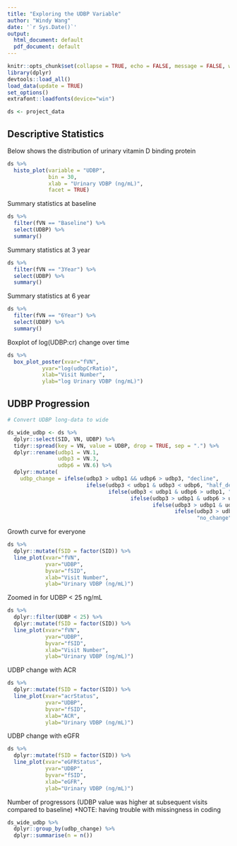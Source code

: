 ```yaml
---
title: "Exploring the UDBP Variable"
author: "Windy Wang"
date: '`r Sys.Date()`'
output:
  html_document: default
  pdf_document: default
---
```


```r
knitr::opts_chunk$set(collapse = TRUE, echo = FALSE, message = FALSE, warning = FALSE)
library(dplyr)
devtools::load_all()
load_data(update = TRUE)
set_options()
extrafont::loadfonts(device="win")

ds <- project_data
```

## Descriptive Statistics

Below shows the distribution of urinary vitamin D binding protein
```r

ds %>% 
  histo_plot(variable = "UDBP", 
             bin = 30, 
             xlab = "Urinary VDBP (ng/mL)",
             facet = TRUE)
```

Summary statistics at baseline
```r

ds %>% 
  filter(fVN == "Baseline") %>% 
  select(UDBP) %>% 
  summary()
```

Summary statistics at 3 year
```r

ds %>% 
  filter(fVN == "3Year") %>% 
  select(UDBP) %>% 
  summary()
```

Summary statistics at 6 year
```r
ds %>% 
  filter(fVN == "6Year") %>% 
  select(UDBP) %>% 
  summary()
```

Boxplot of log(UDBP:cr) change over time
```r

ds %>% 
  box_plot_poster(xvar="fVN",
           yvar="log(udbpCrRatio)",
           xlab="Visit Number",
           ylab="log Urinary VDBP (ng/mL)")
```


## UDBP Progression

```r

# Convert UDBP long-data to wide

ds_wide_udbp <- ds %>% 
  dplyr::select(SID, VN, UDBP) %>% 
  tidyr::spread(key = VN, value = UDBP, drop = TRUE, sep = ".") %>% 
  dplyr::rename(udbp1 = VN.1,
                udbp3 = VN.3,
                udbp6 = VN.6) %>% 
  dplyr::mutate(
    udbp_change = ifelse(udbp3 > udbp1 && udbp6 > udbp3, "decline",
                         ifelse(udbp3 < udbp1 & udbp3 < udbp6, "half_decline",
                                ifelse(udbp3 < udbp1 & udbp6 > udbp1, "initial_decline",
                                       ifelse(udbp3 > udbp1 & udbp6 > udbp3, "incline",
                                              ifelse(udbp3 > udbp1 & udbp6 < udbp3, "half_incline",
                                                     ifelse(udbp3 > udbp1 & udbp6 < udbp1, "initial_incline",
                                                            "no_change")))))))

```

Growth curve for everyone
```r
ds %>% 
  dplyr::mutate(fSID = factor(SID)) %>%
  line_plot(xvar="fVN",
            yvar="UDBP",
            byvar="fSID",
            xlab="Visit Number",
            ylab="Urinary VDBP (ng/mL)")
```

Zoomed in for UDBP < 25 ng/mL
```r
ds %>% 
  dplyr::filter(UDBP < 25) %>% 
  dplyr::mutate(fSID = factor(SID)) %>%
  line_plot(xvar="fVN",
            yvar="UDBP",
            byvar="fSID",
            xlab="Visit Number",
            ylab="Urinary VDBP (ng/mL)")
```

UDBP change with ACR
```r
ds %>% 
  dplyr::mutate(fSID = factor(SID)) %>%
  line_plot(xvar="acrStatus",
            yvar="UDBP",
            byvar="fSID",
            xlab="ACR",
            ylab="Urinary VDBP (ng/mL)")
```

UDBP change with eGFR
```r
ds %>% 
  dplyr::mutate(fSID = factor(SID)) %>%
  line_plot(xvar="eGFRStatus",
            yvar="UDBP",
            byvar="fSID",
            xlab="eGFR",
            ylab="Urinary VDBP (ng/mL)")
```

Number of progressors (UDBP value was higher at subsequent visits compared to baseline)
*NOTE: having trouble with missingness in coding
```r

ds_wide_udbp %>% 
  dplyr::group_by(udbp_change) %>% 
  dplyr::summarise(n = n())
```


<!-- Mixed models uses long-format data -->

<!-- ```{r latent curve mixed models} -->

<!-- # Random slope model - assumes trajectory is different from person-to-person -->
<!-- m <- lme4::lmer(UDBP ~ (VN | SID), data=ds) -->
<!-- summary(m) -->

<!-- # Confidence intervals -->
<!-- dat.new <- data.frame(time=1:3) -->
<!-- dat.new$measure <- predict(m, dat.new, re.form=NA) -->
<!-- m.mat <- model.matrix(terms(m), dat.new) -->
<!-- dat.new$var <- diag(m.mat %*% vcov(m) %*% t(m.mat)) + VarCorr(m)$subject.id[1] -->
<!-- dat.new$pvar <- dat.new$var + sigma(m)^2 -->
<!-- dat.new$ci.lb <- with(dat.new, measure - 1.96*sqrt(var)) -->
<!-- dat.new$ci.ub <- with(dat.new, measure + 1.96*sqrt(var)) -->
<!-- dat.new$pi.lb <- with(dat.new, measure - 1.96*sqrt(pvar)) -->
<!-- dat.new$pi.ub <- with(dat.new, measure + 1.96*sqrt(pvar)) -->

<!-- # Plot -->
<!-- ds %>%  -->
<!--   ggplot2::ggplot(ggplot2::aes(x=time, y=measure)) +  -->
<!--   geom_line(data=dat, alpha=.02, aes(group=subject.id)) +  -->
<!--   geom_errorbar(width=.02, colour='red',  -->
<!--                 aes(x=time-.02, ymax=ci.ub, ymin=ci.lb)) + -->
<!--   geom_line(colour='red', linetype='dashed', aes(x=time-.02)) +  -->
<!--   geom_point(size=3.5, colour='red', fill='white', aes(x=time-.02)) +    -->
<!--   geom_errorbar(width=.02, colour='blue',  -->
<!--                 aes(x=time+.02, ymax=pi.ub, ymin=pi.lb)) + -->
<!--   geom_line(colour='blue', linetype='dashed', aes(x=time+.02)) +  -->
<!--   geom_point(size=3.5, colour='blue', fill='white', aes(x=time+.02)) +  -->
<!--   theme_bw() -->
<!-- ``` -->

